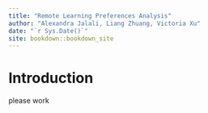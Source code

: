 ```yaml
--- 
title: "Remote Learning Preferences Analysis"
author: "Alexandra Jalali, Liang Zhuang, Victoria Xu"
date: "`r Sys.Date()`"
site: bookdown::bookdown_site
---
```


# Introduction

please work